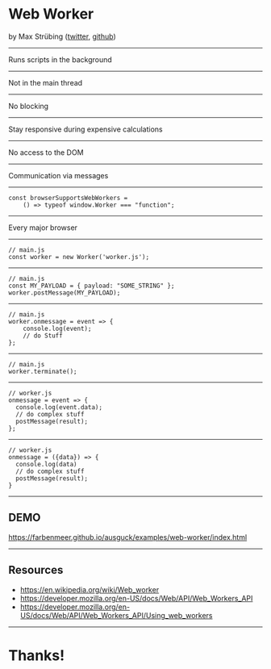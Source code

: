 

<Head>
  <title>Web Worker</title>
</Head>

# Web Worker


by Max Strübing
([twitter](https://twitter.com/mxstrbng), [github](https://github.com/mstruebing))

---

Runs scripts in the background

---

Not in the main thread

---

No blocking

---

Stay responsive during expensive calculations

---

No access to the DOM

---

Communication via messages

---

```
const browserSupportsWebWorkers =
    () => typeof window.Worker === "function";
```

---

Every major browser

---

```
// main.js
const worker = new Worker('worker.js');
```

---

```
// main.js
const MY_PAYLOAD = { payload: "SOME_STRING" };
worker.postMessage(MY_PAYLOAD);
```

---

```
// main.js
worker.onmessage = event => {
    console.log(event);
    // do Stuff
};
```

---

```
// main.js
worker.terminate();
```

---

```
// worker.js
onmessage = event => {
  console.log(event.data);
  // do complex stuff
  postMessage(result);
};
```

---

```
// worker.js
onmessage = ({data}) => {
  console.log(data)
  // do complex stuff
  postMessage(result);
}
```

---

## DEMO

https://farbenmeer.github.io/ausguck/examples/web-worker/index.html

---

## Resources

* https://en.wikipedia.org/wiki/Web_worker
* https://developer.mozilla.org/en-US/docs/Web/API/Web_Workers_API
* https://developer.mozilla.org/en-US/docs/Web/API/Web_Workers_API/Using_web_workers

---

# Thanks!

